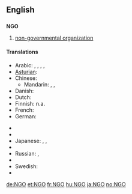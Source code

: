 ==English==

==={{initialism}}===
'''NGO'''

# [[Non-Governmental Organization|non-governmental organization]]

====Translations====
{{trans-top}}
* Arabic: {{t|ar|منظمة غير حكومية|f|tr=munáZZama ghayr Hakumíyya|sc=Arab}},  {{t|ar|ONG|m|sc=Latn}}, {{t|ar|NGO|m|sc=Latn}}, {{t|ar|إن جي أو|m|tr='en jii 'uu|sc=Arab}},  {{t|ar|إن جي أوه|m|tr='en jii 'uuh|sc=Arab}}
* [[Asturian]]: {{t|ast|ONG}}
* Chinese:
** Mandarin: {{t|zh|非政府組織|sc=Hani}}, {{t|zh|非政府组织|tr=fēizhèngfǔ zǔzhī|sc=Hani}},  {{t|zh|NGO|sc=Latn}}
* Danish: {{t|da|Ngo}}
* Dutch: {{t-|nl|NGO}}
* Finnish: n.a.
* French: {{t+|fr|ONG}}
* German: {{t+|de|NGO}}
{{trans-mid}}
* {{trreq|Greek}}
* {{trreq|Hungarian}}
* Japanese: {{t|ja|非政府組織|tr=ひせいふそしき, hiseifu-soshiki|sc=Jpan}},  {{t|ja|エン・ジー・オウ|tr=en-jī-ou|sc=Jpan}},  {{t|ja|NGO|tr=en-jī-ou|sc=Latn}}
* {{trreq|Portuguese}}
* Russian: {{t|ru|НПО|f|tr=en-pe-ó|sc=Cyrl}},  {{t|ru|неправительственная организация|f|tr=nepravítel'stvennaja organizácija|sc=Cyrl}}
* {{trreq|Spanish}}
* Swedish: {{t|sv|NGO}}
* {{trreq|Thai}}
{{trans-bottom}}

[[de:NGO]]
[[et:NGO]]
[[fr:NGO]]
[[hu:NGO]]
[[ja:NGO]]
[[no:NGO]]